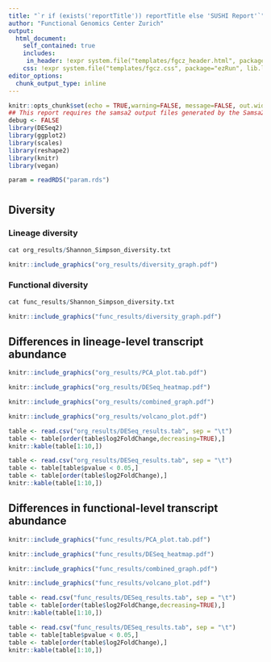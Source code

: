 ```yaml
---
title: "`r if (exists('reportTitle')) reportTitle else 'SUSHI Report'`"
author: "Functional Genomics Center Zurich"
output: 
  html_document:
    self_contained: true
    includes:
     in_header: !expr system.file("templates/fgcz_header.html", package="ezRun", lib.loc=.libPaths())
    css: !expr system.file("templates/fgcz.css", package="ezRun", lib.loc=.libPaths())
editor_options: 
  chunk_output_type: inline
---
```


    
```r
knitr::opts_chunk$set(echo = TRUE,warning=FALSE, message=FALSE, out.width = "49%")
## This report requires the samsa2 output files generated by the Samsa2 App
debug <- FALSE
library(DESeq2)
library(ggplot2)
library(scales)
library(reshape2)
library(knitr)
library(vegan)
```

```r
param = readRDS("param.rds")
```

# {.tabset}

## Diversity

### Lineage diversity
```r
cat org_results/Shannon_Simpson_diversity.txt
```


```r
knitr::include_graphics("org_results/diversity_graph.pdf")
```

### Functional diversity
```r
cat func_results/Shannon_Simpson_diversity.txt
```


```r
knitr::include_graphics("func_results/diversity_graph.pdf")
```

## Differences in lineage-level transcript abundance

```r
knitr::include_graphics("org_results/PCA_plot.tab.pdf")
```

```r
knitr::include_graphics("org_results/DESeq_heatmap.pdf")
```

```r
knitr::include_graphics("org_results/combined_graph.pdf")
```

```r
knitr::include_graphics("org_results/volcano_plot.pdf")
```


```r
table <- read.csv("org_results/DESeq_results.tab", sep = "\t")
table <- table[order(table$log2FoldChange,decreasing=TRUE),]
knitr::kable(table[1:10,])
```


```r
table <- read.csv("org_results/DESeq_results.tab", sep = "\t")
table <- table[table$pvalue < 0.05,]
table <- table[order(table$log2FoldChange),]
knitr::kable(table[1:10,])
```


## Differences in functional-level transcript abundance

```r
knitr::include_graphics("func_results/PCA_plot.tab.pdf")
```

```r
knitr::include_graphics("func_results/DESeq_heatmap.pdf")
```

```r
knitr::include_graphics("func_results/combined_graph.pdf")
```

```r
knitr::include_graphics("func_results/volcano_plot.pdf")
```


```r
table <- read.csv("func_results/DESeq_results.tab", sep = "\t")
table <- table[order(table$log2FoldChange,decreasing=TRUE),]
knitr::kable(table[1:10,])
```


```r
table <- read.csv("func_results/DESeq_results.tab", sep = "\t")
table <- table[table$pvalue < 0.05,]
table <- table[order(table$log2FoldChange),]
knitr::kable(table[1:10,])
```